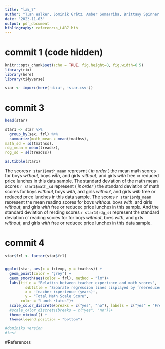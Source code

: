 ```yaml
---
title: "lab_7"
author: "Tian Walker, Dominik Grätz, Amber Somarriba, Brittany Spinner, Rachel Miller-Moudgil"
date: "2022-11-03"
output: pdf_document
bibliography: references_LAB7.bib
---
```


# commit 1 (code hidden)
```r
knitr::opts_chunk$set(echo = TRUE, fig.height=8, fig.width=6.5)
library(rio)
library(here)
library(tidyverse)

star <- import(here("data", "star.csv"))

```

# commit 3
```r

head(star)

star1 <- star %>% 
  group_by(sex, frl) %>% 
  summarize(math_mean = mean(tmathss),
math_sd = sd(tmathss),
rdg_mean = mean(treadss),
rdg_sd = sd(treadss)) 

as.tibble(star1)
```
The scores `r star1$math_mean` represent ( _in order_ ) the mean math scores for boys _without_, boys _with_, and girls _without_, and girls _with_ free or reduced price lunches in this data sample. The standard deviation of the math mean scores `r star1$math_sd` represent ( _in order_ ) the standard deviation of math scores for boys _without_, boys _with_, and girls _without_, and girls _with_ free or reduced price lunches in this data sample. The  scores `r star1$rdg_mean` represent the mean reading scores for boys _without_, boys _with_, and girls _without_, and girls _with_ free or reduced price lunches in this sample. And the standard deviation of reading scores `r star1$rdg_sd` represent the standard deviation of reading scores for for boys _without_, boys _with_, and girls _without_, and girls _with_ free or reduced price lunches in this data sample.



# commit 4
```r
star$frl <- factor(star$frl)


ggplot(star, aes(x = totexp, y = tmathss)) +
  geom_point(color = "grey") + 
  geom_smooth(aes(color = frl), method = "lm")+
  labs(title = "Relation between teacher experience and math scores",
         subtitle = "Separate regression lines displayed by freereduces price lunch status",
         x = "Teacher Experience (years)",
         y = "Total Math Scale Score", 
       color = "Lunch status")+
  scale_color_discrete(breaks = c("yes", "no"), labels = c("yes" = "Free/Reduced Price Meals", "no" = "Paid Meals"))+
  #scale_color_discrete(breaks = c("yes", "no"))+
  theme_minimal() +
  theme(legend.position = "bottom")

#dominiks version
#test
```


\newpage
#References 


